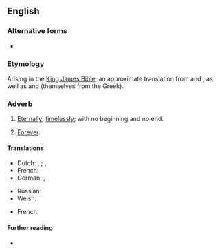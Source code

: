 {{also|forever and ever}}
==English==

===Alternative forms===
* {{l|en|forever and ever}}

===Etymology===
Arising in the [[King James Bible]], an approximate translation from {{der|en|grc|εἰς τοὺς αἰῶνας τῶν αἰώνων||to the aeons of the aeons}} and {{der|en|he|לעולם ועד||forever and until}}, as well as {{der|en|la|in saecula saeculorum}} and {{m|la|per omnia saecula saeculorum}} (themselves from the Greek).

===Adverb===
{{en-adv|-}}

# {{lb|en|Bible|Christian liturgy}} [[eternally|Eternally]]; [[timelessly]]; with no beginning and no end.
# {{lb|en|as an intensifier}} [[forever|Forever]].

====Translations====
{{trans-top|eternally}}
* Dutch: {{l|nl|van eeuwigheid tot eeuwigheid}}, {{l|nl|in alle eeuwigheid}}; {{q|chiefly Catholic mass}} {{l|nl|door alle eeuwen der eeuwen}}, {{l|nl|in de eeuwen der eeuwen}}
* French: {{t|fr|pour les siècles des siècles}}
* German: {{l|de|von Ewigkeit zu Ewigkeit}}, {{l|de|in alle Ewigkeit}}
{{trans-mid}}
* Russian: {{t+|ru|во ве́ки веко́в}}
* Welsh: {{t|cy|yn oes oesoedd}}
{{trans-bottom}}
{{trans-top|forever}}
* French: {{t|fr|pour toujours et à jamais}}
{{trans-mid}}
{{trans-bottom}}

====Further reading====
* {{pedia|lang=en|In saecula saeculorum}}